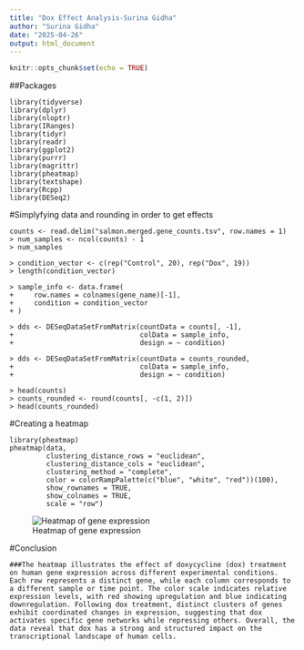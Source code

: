 ```yaml
---
title: "Dox Effect Analysis-Surina Gidha"
author: "Surina Gidha"
date: "2025-04-26"
output: html_document
---
```


```r
knitr::opts_chunk$set(echo = TRUE)
```

##Packages
```
library(tidyverse)
library(dplyr)
library(nloptr)
library(IRanges)
library(tidyr)
library(readr)
library(ggplot2)
library(purrr)
library(magrittr)
library(pheatmap)
library(textshape)
library(Rcpp)
library(DESeq2)
```
#Simplyfying data and rounding in order to get effects
```
counts <- read.delim("salmon.merged.gene_counts.tsv", row.names = 1)
> num_samples <- ncol(counts) - 1
> num_samples

> condition_vector <- c(rep("Control", 20), rep("Dox", 19))
> length(condition_vector)

> sample_info <- data.frame(
+     row.names = colnames(gene_name)[-1],
+     condition = condition_vector
+ )

> dds <- DESeqDataSetFromMatrix(countData = counts[, -1],  
+                               colData = sample_info,
+                               design = ~ condition)

> dds <- DESeqDataSetFromMatrix(countData = counts_rounded, 
+                               colData = sample_info,
+                               design = ~ condition)

> head(counts)
> counts_rounded <- round(counts[, -c(1, 2)])
> head(counts_rounded)
```

#Creating a heatmap
```
library(pheatmap)
pheatmap(data,
         clustering_distance_rows = "euclidean",
         clustering_distance_cols = "euclidean",
         clustering_method = "complete",
         color = colorRampPalette(c("blue", "white", "red"))(100),
         show_rownames = TRUE,
         show_colnames = TRUE,
         scale = "row")
```        
         
![Heatmap of gene expression](https://fiji-viz-3.int.colorado.edu/s/48bb4562a35e0b1a1ae0f/file_show?path=%2Fscratch%2FShares%2Frinnclass%2FMASTER_CLASS%2FSTUDENTS%2FSurina%2FHuman+genes%2FHeatmap.png)


#Conclusion
``` 
###The heatmap illustrates the effect of doxycycline (dox) treatment on human gene expression across different experimental conditions. Each row represents a distinct gene, while each column corresponds to a different sample or time point. The color scale indicates relative expression levels, with red showing upregulation and blue indicating downregulation. Following dox treatment, distinct clusters of genes exhibit coordinated changes in expression, suggesting that dox activates specific gene networks while repressing others. Overall, the data reveal that dox has a strong and structured impact on the transcriptional landscape of human cells.
``` 